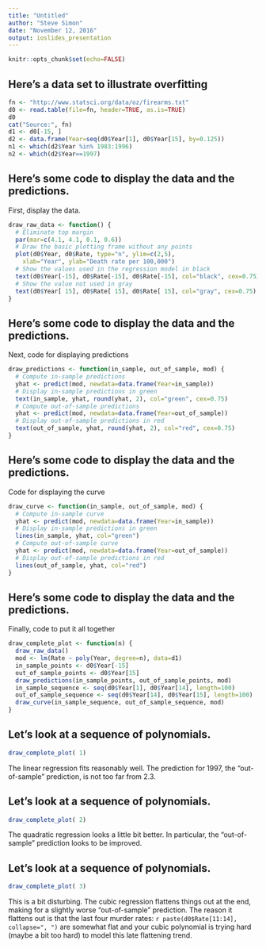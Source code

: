 ```yaml
---
title: "Untitled"
author: "Steve Simon"
date: "November 12, 2016"
output: ioslides_presentation
---
```


```r
knitr::opts_chunk$set(echo=FALSE)
```

## Here's a data set to illustrate overfitting

```r
fn <- "http://www.statsci.org/data/oz/firearms.txt"
d0 <- read.table(file=fn, header=TRUE, as.is=TRUE)
d0
cat("Source:", fn)
d1 <- d0[-15, ]
d2 <- data.frame(Year=seq(d0$Year[1], d0$Year[15], by=0.125))
n1 <- which(d2$Year %in% 1983:1996)
n2 <- which(d2$Year==1997)
```

## Here's some code to display the data and the predictions.

First, display the data.

```r
draw_raw_data <- function() {
  # Eliminate top margin
  par(mar=c(4.1, 4.1, 0.1, 0.6))
  # Draw the basic plotting frame without any points
  plot(d0$Year, d0$Rate, type="n", ylim=c(2,5),
    xlab="Year", ylab="Death rate per 100,000")
  # Show the values used in the regression model in black
  text(d0$Year[-15], d0$Rate[-15], d0$Rate[-15], col="black", cex=0.75)
  # Show the value not used in gray
  text(d0$Year[ 15], d0$Rate[ 15], d0$Rate[ 15], col="gray", cex=0.75)
}
```

## Here's some code to display the data and the predictions.

Next, code for displaying predictions

```r
draw_predictions <- function(in_sample, out_of_sample, mod) {
  # Compute in-sample predictions
  yhat <- predict(mod, newdata=data.frame(Year=in_sample))
  # Display in-sample predictions in green
  text(in_sample, yhat, round(yhat, 2), col="green", cex=0.75)
  # Compute out-of-sample predictions
  yhat <- predict(mod, newdata=data.frame(Year=out_of_sample))
  # Display out-of-sample predictions in red
  text(out_of_sample, yhat, round(yhat, 2), col="red", cex=0.75)
}
```

## Here's some code to display the data and the predictions.

Code for displaying the curve

```r
draw_curve <- function(in_sample, out_of_sample, mod) {
  # Compute in-sample curve
  yhat <- predict(mod, newdata=data.frame(Year=in_sample))
  # Display in-sample predictions in green
  lines(in_sample, yhat, col="green")
  # Compute out-of-sample curve
  yhat <- predict(mod, newdata=data.frame(Year=out_of_sample))
  # Display out-of-sample predictions in red
  lines(out_of_sample, yhat, col="red")
}
```

## Here's some code to display the data and the predictions.

Finally, code to put it all together

```r
draw_complete_plot <- function(n) {
  draw_raw_data()
  mod <- lm(Rate ~ poly(Year, degree=n), data=d1)
  in_sample_points <- d0$Year[-15]
  out_of_sample_points <- d0$Year[15]
  draw_predictions(in_sample_points, out_of_sample_points, mod)
  in_sample_sequence <- seq(d0$Year[1], d0$Year[14], length=100)
  out_of_sample_sequence <- seq(d0$Year[14], d0$Year[15], length=100)
  draw_curve(in_sample_sequence, out_of_sample_sequence, mod)
}
```

## Let's look at a sequence of polynomials.

<div class="columns-2">

```r
draw_complete_plot( 1)
```


The linear regression fits reasonably well. The prediction for 1997, the "out-of-sample" prediction, is not too far from 2.3. 

</div>

## Let's look at a sequence of polynomials.

<div class="columns-2">

```r
draw_complete_plot( 2)
```

The quadratic regression looks a little bit better. In particular, the "out-of-sample" prediction looks to be improved.

</div>

## Let's look at a sequence of polynomials.

<div class="columns-2">

```r
draw_complete_plot( 3)
```

This is a bit disturbing. The cubic regression flattens things out at the end, making for a slightly worse "out-of-sample" prediction. The reason it flattens out is that the last four murder rates: `r paste(d0$Rate[11:14], collapse=", ")` are somewhat flat and your cubic polynomial is trying hard (maybe a bit too hard) to model this late flattening trend. 

</div>
